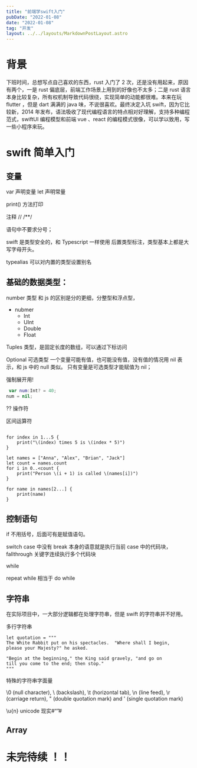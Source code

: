 ```yaml
---
title: "前端学swift入门"
pubDate: "2022-01-08"
date: "2022-01-08"
tag: "开发"
layout: ../../layouts/MarkdownPostLayout.astro
---
```


# 背景

下班时间，总想写点自己喜欢的东西，rust 入门了 2 次，还是没有用起来，原因有两个，一是 rust 偏底层，前端工作场景上用到的好像也不太多；二是 rust 语言本身比较复杂，所有权机制导致代码很绕，实现简单的动能都很难。本来在玩 flutter ，但是 dart 满满的 java 味，不说很喜欢。最终决定入坑 swift，因为它比较新，2014 年发布，语法吸收了现代编程语言的特点相对好理解，支持多种编程范式，swiftUI 编程模型和前端 vue 、react 的编程模式很像，可以学以致用，写一些小程序来玩。

# swift 简单入门

## 变量

var 声明变量
let 声明常量

print() 方法打印

注释 // /\*\*/

语句中不要求分号；

swift 是类型安全的，和 Typescript 一样使用 后置类型标注，类型基本上都是大写字母开头。

typealias 可以对内置的类型设置别名

## 基础的数据类型：

number 类型 和 js 的区别是分的更细，分整型和浮点型，

- nubmer
  - Int
  - UInt
  - Double
  - Float

Tuples 类型，是固定长度的数组，可以通过下标访问

Optional 可选类型
一个变量可能有值，也可能没有值，没有值的情况用 nil 表示，和 js 中的 null 类似。
只有变量是可选类型才能赋值为 nil；

强制展开用!

```swift
 var num:Int? = 40;
num = nil;

```

?? 操作符

区间运算符

```

for index in 1...5 {
    print("\(index) times 5 is \(index * 5)")
}

let names = ["Anna", "Alex", "Brian", "Jack"]
let count = names.count
for i in 0..<count {
    print("Person \(i + 1) is called \(names[i])")
}

for name in names[2...] {
    print(name)
}
```

## 控制语句

if 不用括号，后面可有是赋值语句。

switch case 中没有 break 本身的语意就是执行当前 case 中的代码块，fallthrough 关键字连续执行多个代码块

while

repeat while 相当于 do while

## 字符串

在实际项目中，一大部分逻辑都在处理字符串，但是 swift 的字符串并不好用。

多行字符串

```
let quotation = """
The White Rabbit put on his spectacles.  "Where shall I begin,
please your Majesty?" he asked.

"Begin at the beginning," the King said gravely, "and go on
till you come to the end; then stop."
"""

```

特殊的字符串字面量

\0 (null character), \\ (backslash), \t (horizontal tab), \n (line feed), \r (carriage return), \" (double quotation mark) and \' (single quotation mark)

\u\{n\} unicode
现实#“”#

## Array

# 未完待续 ！！
